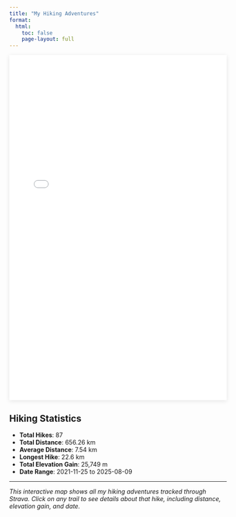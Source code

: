 ```yaml
---
title: "My Hiking Adventures"
format:
  html:
    toc: false
    page-layout: full
---
```


```{=html}
<iframe id="hiking-map-iframe" src="hiking-map-project/hiking_map.html" width="100%" height="800px" frameborder="0" style="border:0; box-shadow: 0 2px 10px rgba(0,0,0,0.1);"></iframe>

<script>
// Pass URL hash to iframe when page loads or hash changes
function updateIframeHash() {
    var iframe = document.getElementById('hiking-map-iframe');
    if (window.location.hash && iframe) {
        // Update iframe source with the hash
        var hash = window.location.hash;
        var currentSrc = iframe.src.split('#')[0];
        iframe.src = currentSrc + hash;
    }
}

// Run on page load
document.addEventListener('DOMContentLoaded', function() {
    setTimeout(updateIframeHash, 100);
});

// Listen for hash changes
window.addEventListener('hashchange', updateIframeHash);
</script>
```

## Hiking Statistics

- **Total Hikes**: 87
- **Total Distance**: 656.26 km
- **Average Distance**: 7.54 km  
- **Longest Hike**: 22.6 km
- **Total Elevation Gain**: 25,749 m
- **Date Range**: 2021-11-25 to 2025-08-09

---

*This interactive map shows all my hiking adventures tracked through Strava. Click on any trail to see details about that hike, including distance, elevation gain, and date.*